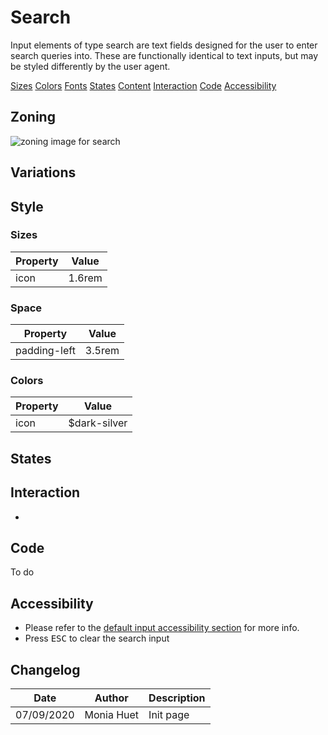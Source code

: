 

<Meta title="Components|Form/Field/Input/Search" />

# Search

Input elements of type search are text fields designed for the user to enter search queries into.
These are functionally identical to text inputs, but may be styled differently by the user agent.

<Row>
	<Col centered="all">
		<a href="#sizes">Sizes</a>
	</Col>
	<Col centered="all">
		<a href="#colors">Colors</a>
	</Col>
	<Col centered="all">
		<a href="#fonts">Fonts</a>
	</Col>
	<Col centered="all">
		<a href="#states">States</a>
	</Col>
	<Col centered="all">
		<a href="#content">Content</a>
	</Col>
		<Col centered="all">
		<a href="#interaction">Interaction</a>
	</Col>
	<Col centered="all">
		<a href="#code">Code</a>
	</Col>
	<Col centered="all">
		<a href="#accessibility">Accessibility</a>
	</Col>
</Row>


## Zoning

<img src={InputZoning} alt="zoning image for search" className="full" class="full" />

## Variations

## Style

### Sizes <a id="sizes" />

| Property                       | Value             | 
| ------------------------------ | ----------------- | 
| icon							 | 1.6rem      |


### Space <a id="space" />

| Property                       | Value             | 
| ------------------------------ | ----------------- | 
| padding-left					 | 3.5rem            | 

### Colors <a id="colors" />

| Property                       | Value                               | 
| ------------------------------ | ----------------------------------- | 
| icon		                     | $dark-silver                        |


## States <a id="states" />

<Preview>
    <Story name="default">
        <Form.Search label="Search" />
    </Story>
    <Story name="disabled">
        <Form.Search label="Disabled Search" disabled />
    </Story>
    <Story name="read-only">
        <Form.Search label="Read-Only Search" readOnly />
    </Story>
</Preview>

## Interaction <a id="interaction" />

-

## Code <a id="code" />

To do

## Accessibility <a id="accessibility" />

- Please refer to the <a href="">default input accessibility section</a> for more info.
- Press <kbd>ESC</kbd> to clear the search input


## Changelog

| Date       | Author      | Description |
| ---------- | ----------- | ----------- |
| 07/09/2020 | Monia Huet  | Init page   |
